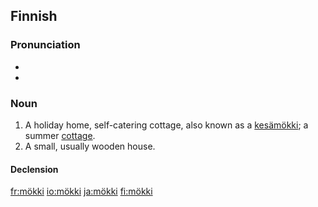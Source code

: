 ==Finnish==
{{finnish index|m|ö}}

===Pronunciation===
* {{IPA|lang=fi|[ˈmø̞k:i]}}
* {{hyphenation|mök|ki}}

===Noun===
{{infl|fi|noun}}

# A holiday home, self-catering cottage, also known as a [[kesämökki]]; a summer [[cottage]].
# A small, usually wooden house.

====Declension====
{{fi-decl-tuoli|mö|kk|k|ä}}

[[fr:mökki]]
[[io:mökki]]
[[ja:mökki]]
[[fi:mökki]]